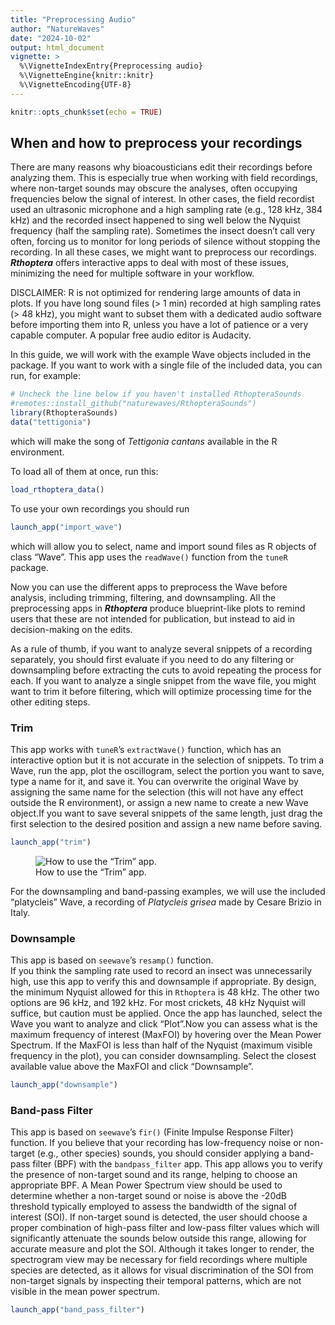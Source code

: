 ```yaml
---
title: "Preprocessing Audio"
author: "NatureWaves"
date: "2024-10-02"
output: html_document 
vignette: >
  %\VignetteIndexEntry{Preprocessing audio}
  %\VignetteEngine{knitr::knitr}
  %\VignetteEncoding{UTF-8}
---
```



```r
knitr::opts_chunk$set(echo = TRUE)
```

## When and how to preprocess your recordings

There are many reasons why bioacousticians edit their recordings before analyzing them. This is especially true when working with field recordings, where non-target sounds may obscure the analyses, often occupying frequencies 
below the signal of interest. In other cases, the field recordist used an 
ultrasonic microphone and a high sampling rate (e.g., 128 kHz, 384 kHz) and the recorded insect happened to sing well  below the Nyquist frequency (half the sampling rate). Sometimes the insect doesn't call very often, forcing us to monitor for long periods of silence without stopping the recording. In all 
these cases, we might want to preprocess our recordings. ***Rthoptera*** offers interactive apps to deal with most of these issues, minimizing the need for multiple software in your workflow. 

DISCLAIMER: R is not optimized for rendering large amounts of data in plots. If you have long sound files (> 1 min) recorded at high sampling rates (> 48 kHz), you might want to subset them with a dedicated audio software before importing them into R, unless you have a lot of patience or a very capable computer. A popular free audio editor is Audacity. 


In this guide, we will work with the example Wave objects included in the package. If you want to work with a single file of the included data, you can run, for example:
```r
# Uncheck the line below if you haven't installed RthopteraSounds
#remotes::install_github("naturewaves/RthopteraSounds")
library(RthopteraSounds)
data("tettigonia")
```
which will make the song of *Tettigonia cantans* available in the R environment. 

To load all of them at once, run this:
```r
load_rthoptera_data()
```

To use your own recordings you should run 
```r
launch_app("import_wave")
```
which will allow you to select, name and import sound files as R objects of class "Wave". This app uses the `readWave()` function from the `tuneR` package.

Now you can use the different apps to preprocess the Wave before analysis, including trimming, filtering, and downsampling. All the preprocessing apps in ***Rthoptera*** produce blueprint-like plots to remind users that these are not intended for publication, but instead to aid in decision-making on the edits. 

As a rule of thumb, if you want to analyze several snippets of a recording separately, you should first evaluate if you need to do any filtering or downsampling before extracting the cuts to avoid repeating the process for each. If you want to analyze a single snippet from the wave file, you might want to trim it before filtering, which will optimize processing time for the other editing steps. 

### Trim
This app works with `tuneR`'s `extractWave()` function, which has an interactive option but it is not accurate in the selection of snippets. To trim a Wave, run the app, plot the oscillogram, select the portion you want to save, type a name for it, and save it. You can overwrite the original Wave by assigning the same name for the selection (this will not have any effect outside the R environment), or assign a new name to create a new Wave object.If you want to save several snippets of the same length, just drag the first selection to the desired position and assign a new name before saving. 

```r
launch_app("trim")
```
![How to use the "Trim" app.](../man/figures/trim.gif)

For the downsampling and band-passing examples, we will use the included "platycleis" Wave, a recording of *Platycleis grisea* made by Cesare Brizio in Italy. 

### Downsample
This app is based on `seewave`'s `resamp()` function.  
If you think the sampling rate used to record an insect was unnecessarily high, use this app to verify this and downsample if appropriate. By design, the minimum Nyquist allowed for this in `Rthoptera` is 48 kHz. The other two options are 96 kHz, and 192 kHz. For most crickets, 48 kHz Nyquist will suffice, but caution must be applied. Once the app has launched, select the Wave you want to analyze and click "Plot".Now you can assess what is the maximum frequency of interest (MaxFOI) by hovering over the Mean Power Spectrum. If the MaxFOI is less than half of the Nyquist (maximum visible frequency in the plot), you can consider downsampling. Select the closest available value above the MaxFOI and click "Downsample". 

```r
launch_app("downsample")
```

### Band-pass Filter

This app is based on `seewave`'s `fir()` (Finite Impulse Response Filter) function. If you believe that your recording has low-frequency noise or non-target (e.g., other species) sounds, you should consider applying a band-pass filter (BPF) with the `bandpass_filter` app. This app allows you to verify the presence of non-target sound and its range, helping to choose an appropriate BPF. A Mean Power Spectrum view should be used to determine whether a non-target sound or noise is above the -20dB threshold typically employed to assess the bandwidth of the signal of interest (SOI). If non-target sound is detected, the user should choose a proper combination of high-pass filter and low-pass filter values which will significantly attenuate the sounds below outside this range, allowing for accurate measure and plot the SOI. Although it takes longer to render, the spectrogram view may be necessary for field recordings where multiple species are detected, as it allows for visual discrimination of the SOI from non-target signals by inspecting their temporal patterns, which are not visible in the mean power spectrum. 

```r
launch_app("band_pass_filter")
```

